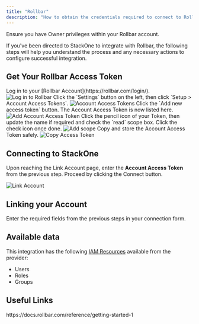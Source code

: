 ```yaml
---
title: "Rollbar"
description: "How to obtain the credentials required to connect to Rollbar."
---
```



<Warning>
  Ensure you have Owner privileges within your Rollbar account.
</Warning>

If you've been directed to StackOne to integrate with Rollbar, the following steps will help you understand the process and any necessary actions to configure successful integration.

## Get Your Rollbar Access Token

<Steps>
  <Step title="Log in to Rollbar">
    Log in to your [Rollbar Account](https://rollbar.com/login/). 
    <Frame>
      <img className='rounded-md' style={{ margin: '0 auto', border: '1px solid #efefef' }} alt="Log in to Rollbar" src="/images/rollbar/image1.png" />
    </Frame>
  </Step>
    <Step title="Navigate to Account Access Tokens">
    Click the <Icon icon="gear" iconType="regular" /> `Settings` button on the left, then click `Setup > Account Access Tokens`.
    <Frame>
      <img className='rounded-md' style={{ margin: '0 auto', border: '1px solid #efefef' }} alt="Account Access Tokens" src="/images/rollbar/image2.png" />
    </Frame>
  </Step>

  <Step title="Add Account Access Token">
    Click the `Add new access token` button. The Account Access Token is now listed here.
    <Frame>
      <img className='rounded-md' style={{ margin: '0 auto', border: '1px solid #efefef' }} alt="Add Account Access Token" src="/images/rollbar/image3.png" />
    </Frame>
  </Step>

  <Step title="Add read scope">
    Click the pencil <Icon icon="pencil" iconType="solid" /> icon of your Token, then update the name if required and check the `read` scope box. Click the check <Icon icon="check" iconType="solid" /> icon once done.
    <Frame>
      <img className='rounded-md' style={{ margin: '0 auto', border: '1px solid #efefef' }} alt="Add scope" src="/images/rollbar/image4.png" />
    </Frame>
  </Step>

  <Step title="Copy Access Token">
    Copy and store the Account Access Token safely.
    <Frame>
      <img className='rounded-md' style={{ margin: '0 auto', border: '1px solid #efefef' }} alt="Copy Access Token" src="/images/rollbar/image5.png" />
    </Frame>
  </Step>
</Steps>

## Connecting to StackOne

Upon reaching the Link Account page, enter the **Account Access Token** from the previous step. Proceed by clicking the Connect button.
<Frame>
  <img className='rounded-md' style={{ margin: '0 auto', border: '1px solid #efefef' }} alt="Link Account" src="/images/rollbar/image6.png" />
</Frame>


## Linking your Account

Enter the required fields from the previous steps in your connection form.

<IntegrationFooter />


## Available data

This integration has the following [IAM Resources](https://docs.stackone.com/reference/iam_list_users) available from the provider:
<ul>
 <li>Users</li>
 <li>Roles</li>
 <li>Groups</li>
</ul>


## Useful Links
<Card title="Rollbar API" icon="link" href="https://docs.rollbar.com/reference/getting-started-1">
    https://docs.rollbar.com/reference/getting-started-1
</Card>

